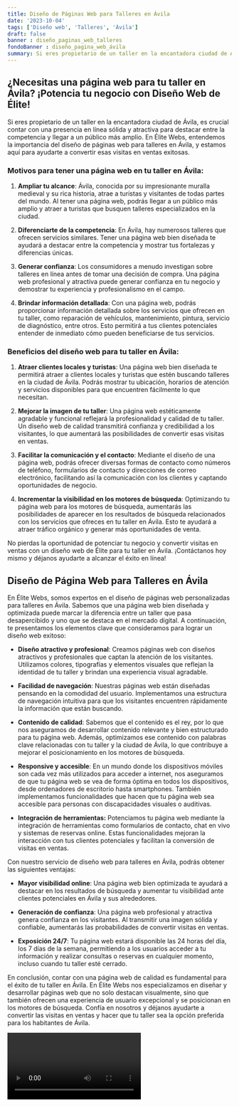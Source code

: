 ```yaml
---
title: Diseño de Páginas Web para Talleres en Ávila
date: '2023-10-04'
tags: ['Diseño web', 'Talleres', 'Ávila']
draft: false
banner : diseño_paginas_web_talleres
fondoBanner : diseño_pagina_web_ávila
summary: Si eres propietario de un taller en la encantadora ciudad de Ávila, es crucial contar con una presencia en línea sólida y atractiva para destacar entre la competencia y llegar a un público más amplio. En Élite Webs, entendemos la importancia del diseño de páginas web para talleres en Ávila, y estamos aquí para ayudarte a convertir esas visitas en ventas exitosas.
---
```


## **¿Necesitas una página web para tu taller en Ávila? ¡Potencia tu negocio con Diseño Web de Élite!**

Si eres propietario de un taller en la encantadora ciudad de Ávila, es crucial contar con una presencia en línea sólida y atractiva para destacar entre la competencia y llegar a un público más amplio. En Élite Webs, entendemos la importancia del diseño de páginas web para talleres en Ávila, y estamos aquí para ayudarte a convertir esas visitas en ventas exitosas.

### **Motivos para tener una página web en tu taller en Ávila:**

1. **Ampliar tu alcance**: Ávila, conocida por su impresionante muralla medieval y su rica historia, atrae a turistas y visitantes de todas partes del mundo. Al tener una página web, podrás llegar a un público más amplio y atraer a turistas que busquen talleres especializados en la ciudad.

2. **Diferenciarte de la competencia**: En Ávila, hay numerosos talleres que ofrecen servicios similares. Tener una página web bien diseñada te ayudará a destacar entre la competencia y mostrar tus fortalezas y diferencias únicas.

3. **Generar confianza**: Los consumidores a menudo investigan sobre talleres en línea antes de tomar una decisión de compra. Una página web profesional y atractiva puede generar confianza en tu negocio y demostrar tu experiencia y profesionalismo en el campo.

4. **Brindar información detallada**: Con una página web, podrás proporcionar información detallada sobre los servicios que ofrecen en tu taller, como reparación de vehículos, mantenimiento, pintura, servicio de diagnóstico, entre otros. Esto permitirá a tus clientes potenciales entender de inmediato cómo pueden beneficiarse de tus servicios.

### **Beneficios del diseño web para tu taller en Ávila:**

1. **Atraer clientes locales y turistas**: Una página web bien diseñada te permitirá atraer a clientes locales y turistas que estén buscando talleres en la ciudad de Ávila. Podrás mostrar tu ubicación, horarios de atención y servicios disponibles para que encuentren fácilmente lo que necesitan.

2. **Mejorar la imagen de tu taller**: Una página web estéticamente agradable y funcional reflejará la profesionalidad y calidad de tu taller. Un diseño web de calidad transmitirá confianza y credibilidad a los visitantes, lo que aumentará las posibilidades de convertir esas visitas en ventas.

3. **Facilitar la comunicación y el contacto**: Mediante el diseño de una página web, podrás ofrecer diversas formas de contacto como números de teléfono, formularios de contacto y direcciones de correo electrónico, facilitando así la comunicación con los clientes y captando oportunidades de negocio.

4. **Incrementar la visibilidad en los motores de búsqueda**: Optimizando tu página web para los motores de búsqueda, aumentarás las posibilidades de aparecer en los resultados de búsqueda relacionados con los servicios que ofreces en tu taller en Ávila. Esto te ayudará a atraer tráfico orgánico y generar más oportunidades de venta.

No pierdas la oportunidad de potenciar tu negocio y convertir visitas en ventas con un diseño web de Élite para tu taller en Ávila. ¡Contáctanos hoy mismo y déjanos ayudarte a alcanzar el éxito en línea!

<GifSeo />

<Cta />

## Diseño de Página Web para Talleres en Ávila

En Élite Webs, somos expertos en el diseño de páginas web personalizadas para talleres en Ávila. Sabemos que una página web bien diseñada y optimizada puede marcar la diferencia entre un taller que pasa desapercibido y uno que se destaca en el mercado digital. A continuación, te presentamos los elementos clave que consideramos para lograr un diseño web exitoso:

- **Diseño atractivo y profesional**: Creamos páginas web con diseños atractivos y profesionales que captan la atención de los visitantes. Utilizamos colores, tipografías y elementos visuales que reflejan la identidad de tu taller y brindan una experiencia visual agradable.

- **Facilidad de navegación**: Nuestras páginas web están diseñadas pensando en la comodidad del usuario. Implementamos una estructura de navegación intuitiva para que los visitantes encuentren rápidamente la información que están buscando.

- **Contenido de calidad**: Sabemos que el contenido es el rey, por lo que nos aseguramos de desarrollar contenido relevante y bien estructurado para tu página web. Además, optimizamos ese contenido con palabras clave relacionadas con tu taller y la ciudad de Ávila, lo que contribuye a mejorar el posicionamiento en los motores de búsqueda.

- **Responsive y accesible**: En un mundo donde los dispositivos móviles son cada vez más utilizados para acceder a internet, nos aseguramos de que tu página web se vea de forma óptima en todos los dispositivos, desde ordenadores de escritorio hasta smartphones. También implementamos funcionalidades que hacen que tu página web sea accesible para personas con discapacidades visuales o auditivas.

- **Integración de herramientas:** Potenciamos tu página web mediante la integración de herramientas como formularios de contacto, chat en vivo y sistemas de reservas online. Estas funcionalidades mejoran la interacción con tus clientes potenciales y facilitan la conversión de visitas en ventas.

Con nuestro servicio de diseño web para talleres en Ávila, podrás obtener las siguientes ventajas:

- **Mayor visibilidad online**: Una página web bien optimizada te ayudará a destacar en los resultados de búsqueda y aumentar tu visibilidad ante clientes potenciales en Ávila y sus alrededores.

- **Generación de confianza**: Una página web profesional y atractiva genera confianza en los visitantes. Al transmitir una imagen sólida y confiable, aumentarás las probabilidades de convertir visitas en ventas.

- **Exposición 24/7**: Tu página web estará disponible las 24 horas del día, los 7 días de la semana, permitiendo a los usuarios acceder a tu información y realizar consultas o reservas en cualquier momento, incluso cuando tu taller esté cerrado.

En conclusión, contar con una página web de calidad es fundamental para el éxito de tu taller en Ávila. En Élite Webs nos especializamos en diseñar y desarrollar páginas web que no solo destacan visualmente, sino que también ofrecen una experiencia de usuario excepcional y se posicionan en los motores de búsqueda. Confía en nosotros y déjanos ayudarte a convertir las visitas en ventas y hacer que tu taller sea la opción preferida para los habitantes de Ávila.

<Video />

<CtaBot job='Talleres' city='Ávila'/>

<Gmaps query='Ávila+españa+maps' />